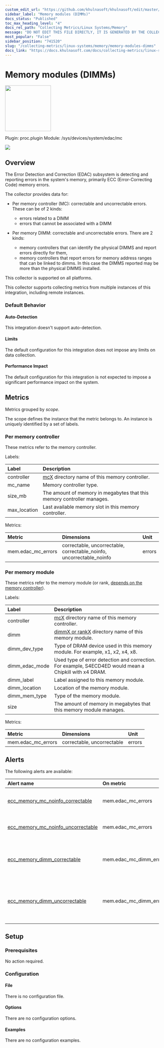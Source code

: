 ```yaml
---
custom_edit_url: "https://github.com/khulnasoft/khulnasoft/edit/master/src/collectors/proc.plugin/metadata.yaml"
sidebar_label: "Memory modules (DIMMs)"
docs_status: "Published"
toc_max_heading_level: "4"
docs_rel_path: "Collecting Metrics/Linux Systems/Memory"
message: "DO NOT EDIT THIS FILE DIRECTLY, IT IS GENERATED BY THE COLLECTOR'S metadata.yaml FILE"
most_popular: "False"
sidebar_position: "741520"
slug: "/collecting-metrics/linux-systems/memory/memory-modules-dimms"
docs_link: "https://docs.khulnasoft.com/docs/collecting-metrics/linux-systems/memory/memory-modules-dimms"
---
```



# Memory modules (DIMMs)


<img src="https://khulnasoft.com/img/microchip.svg" width="150"/>


Plugin: proc.plugin
Module: /sys/devices/system/edac/mc

<img src="https://img.shields.io/badge/maintained%20by-Khulnasoft-%2300ab44" />

## Overview

The Error Detection and Correction (EDAC) subsystem is detecting and reporting errors in the system's memory,
primarily ECC (Error-Correcting Code) memory errors.

The collector provides data for:

- Per memory controller (MC): correctable and uncorrectable errors. These can be of 2 kinds:
  - errors related to a DIMM
  - errors that cannot be associated with a DIMM

- Per memory DIMM: correctable and uncorrectable errors. There are 2 kinds:
  - memory controllers that can identify the physical DIMMS and report errors directly for them,
  - memory controllers that report errors for memory address ranges that can be linked to dimms.
    In this case the DIMMS reported may be more than the physical DIMMS installed.




This collector is supported on all platforms.

This collector supports collecting metrics from multiple instances of this integration, including remote instances.


### Default Behavior

#### Auto-Detection

This integration doesn't support auto-detection.

#### Limits

The default configuration for this integration does not impose any limits on data collection.

#### Performance Impact

The default configuration for this integration is not expected to impose a significant performance impact on the system.


## Metrics

Metrics grouped by *scope*.

The scope defines the instance that the metric belongs to. An instance is uniquely identified by a set of labels.



### Per memory controller

These metrics refer to the memory controller.

Labels:

| Label      | Description     |
|:-----------|:----------------|
| controller | [mcX](https://www.kernel.org/doc/html/v5.0/admin-guide/ras.html#mcx-directories) directory name of this memory controller. |
| mc_name | Memory controller type. |
| size_mb | The amount of memory in megabytes that this memory controller manages. |
| max_location | Last available memory slot in this memory controller. |

Metrics:

| Metric | Dimensions | Unit |
|:------|:----------|:----|
| mem.edac_mc_errors | correctable, uncorrectable, correctable_noinfo, uncorrectable_noinfo | errors |

### Per memory module

These metrics refer to the memory module (or rank, [depends on the memory controller](https://www.kernel.org/doc/html/v5.0/admin-guide/ras.html#f5)).

Labels:

| Label      | Description     |
|:-----------|:----------------|
| controller | [mcX](https://www.kernel.org/doc/html/v5.0/admin-guide/ras.html#mcx-directories) directory name of this memory controller. |
| dimm | [dimmX or rankX](https://www.kernel.org/doc/html/v5.0/admin-guide/ras.html#dimmx-or-rankx-directories) directory name of this memory module. |
| dimm_dev_type | Type of DRAM device used in this memory module. For example, x1, x2, x4, x8. |
| dimm_edac_mode | Used type of error detection and correction. For example, S4ECD4ED would mean a Chipkill with x4 DRAM. |
| dimm_label | Label assigned to this memory module. |
| dimm_location | Location of the memory module. |
| dimm_mem_type | Type of the memory module. |
| size | The amount of memory in megabytes that this memory module manages. |

Metrics:

| Metric | Dimensions | Unit |
|:------|:----------|:----|
| mem.edac_mc_errors | correctable, uncorrectable | errors |



## Alerts


The following alerts are available:

| Alert name  | On metric | Description |
|:------------|:----------|:------------|
| [ ecc_memory_mc_noinfo_correctable ](https://github.com/khulnasoft/khulnasoft/blob/master/src/health/health.d/memory.conf) | mem.edac_mc_errors | memory controller ${label:controller} ECC correctable errors (unknown DIMM slot) |
| [ ecc_memory_mc_noinfo_uncorrectable ](https://github.com/khulnasoft/khulnasoft/blob/master/src/health/health.d/memory.conf) | mem.edac_mc_errors | memory controller ${label:controller} ECC uncorrectable errors (unknown DIMM slot) |
| [ ecc_memory_dimm_correctable ](https://github.com/khulnasoft/khulnasoft/blob/master/src/health/health.d/memory.conf) | mem.edac_mc_dimm_errors | DIMM ${label:dimm} controller ${label:controller} (location ${label:dimm_location}) ECC correctable errors |
| [ ecc_memory_dimm_uncorrectable ](https://github.com/khulnasoft/khulnasoft/blob/master/src/health/health.d/memory.conf) | mem.edac_mc_dimm_errors | DIMM ${label:dimm} controller ${label:controller} (location ${label:dimm_location}) ECC uncorrectable errors |


## Setup

### Prerequisites

No action required.

### Configuration

#### File

There is no configuration file.
#### Options



There are no configuration options.

#### Examples
There are no configuration examples.


